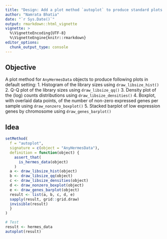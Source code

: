 ```yaml
---
title: "Design: Add a plot method `autoplot` to produce standard plots using one function"
author: "Namrata Bhatia"
date: "`r Sys.Date()`"
output: rmarkdown::html_vignette
vignette: >
  %\VignetteEncoding{UTF-8}
  %\VignetteEngine{knitr::rmarkdown}
editor_options: 
  chunk_output_type: console
---
```


## Objective

A plot method for `AnyHermesData` objects to produce following plots in default setting: 
1. Histogram of the library sizes using `draw_libsize_hist()`
2. Q-Q plot of the library sizes using `draw_libsize_qq()`
3. Density plot of the (log) counts distributions using `draw_libsize_densities()`
4. Boxplot, with overlaid data points, of the number of non-zero expressed genes per sample using `draw_nonzero_boxplot()`
5. Stacked barplot of low expression genes by chromosome using `draw_genes_barplot()`

## Idea

```r
setMethod(
  f = "autoplot",
  signature = c(object = "AnyHermesData"),
  definition = function(object) {
    assert_that(
      is_hermes_data(object)
    )
  a <- draw_libsize_hist(object)
  b <- draw_libsize_qq(object)
  c <- draw_libsize_densities(object)
  d <- draw_nonzero_boxplot(object)
  e <- draw_genes_barplot(object)
  result <- list(a, b, c, d, e)
  sapply(result, grid::grid.draw)
  invisible(result)
  }
)

# Test 
result <- hermes_data
autoplot(result)
```
